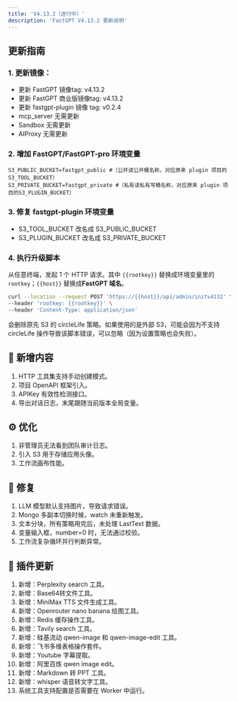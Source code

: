 ```yaml
---
title: 'V4.13.2（进行中）'
description: 'FastGPT V4.13.2 更新说明'
---
```


## 更新指南

### 1. 更新镜像：

- 更新 FastGPT 镜像tag: v4.13.2
- 更新 FastGPT 商业版镜像tag: v4.13.2
- 更新 fastgpt-plugin 镜像 tag: v0.2.4
- mcp_server 无需更新
- Sandbox 无需更新
- AIProxy 无需更新

### 2. 增加 FastGPT/FastGPT-pro 环境变量

```
S3_PUBLIC_BUCKET=fastgpt_public #（公开读公开桶名称，对应原来 plugin 项目的S3_TOOL_BUCKET）
S3_PRIVATE_BUCKET=fastgpt_private #（私有读私有写桶名称，对应原来 plugin 项目的S3_PLUGIN_BUCKET）
```

### 3. 修复 fastgpt-plugin 环境变量

- S3_TOOL_BUCKET 改名成 S3_PUBLIC_BUCKET
- S3_PLUGIN_BUCKET 改名成 S3_PRIVATE_BUCKET

### 4. 执行升级脚本

从任意终端，发起 1 个 HTTP 请求。其中 `{{rootkey}}` 替换成环境变量里的 `rootkey`；`{{host}}` 替换成**FastGPT 域名**。

```bash
curl --location --request POST 'https://{{host}}/api/admin/initv4132' \
--header 'rootkey: {{rootkey}}' \
--header 'Content-Type: application/json'
```

会删除原先 S3 的 circleLife 策略。如果使用的是外部 S3，可能会因为不支持 circleLife 操作导致该脚本错误，可以忽略（因为设置策略也会失败）。


## 🚀 新增内容

1. HTTP 工具集支持手动创建模式。
2. 项目 OpenAPI 框架引入。
3. APIKey 有效性检测接口。
4. 导出对话日志，末尾跟随当前版本全局变量。

## ⚙️ 优化

1. 非管理员无法看到团队审计日志。
2. 引入 S3 用于存储应用头像。
3. 工作流画布性能。

## 🐛 修复

1. LLM 模型默认支持图片，导致请求错误。
2. Mongo 多副本切换时候，watch 未重新触发。
3. 文本分块，所有策略用完后，未处理 LastText 数据。
4. 变量输入框，number=0 时，无法通过校验。
5. 工作流复杂循环并行判断异常。

## 🔨 插件更新

1. 新增：Perplexity search 工具。
2. 新增：Base64转文件工具。
3. 新增：MiniMax TTS 文件生成工具。
4. 新增：Openrouter nano banana 绘图工具。
5. 新增：Redis 缓存操作工具。
6. 新增：Tavily search 工具。
7. 新增：硅基流动 qwen-image 和 qwen-image-edit 工具。
8. 新增：飞书多维表格操作套件。
9. 新增：Youtube 字幕提取。
10. 新增：阿里百炼 qwen image edit。
11. 新增：Markdown 转 PPT 工具。
12. 新增：whisper 语音转文字工具。
13. 系统工具支持配置是否需要在 Worker 中运行。

